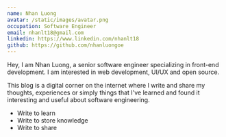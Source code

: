 ```yaml
---
name: Nhan Luong
avatar: /static/images/avatar.png
occupation: Software Engineer
email: nhanlt18@gmail.com
linkedin: https://www.linkedin.com/nhanlt18
github: https://github.com/nhanluongoe
---
```


Hey, I am Nhan Luong, a senior software engineer specializing in front-end development. I am interested in web development, UI/UX and open source.


This blog is a digital corner on the internet where I write and share my thoughts, experiences or simply things that I've learned and found it interesting and useful about software engineering.

- Write to learn
- Write to store knowledge
- Write to share
